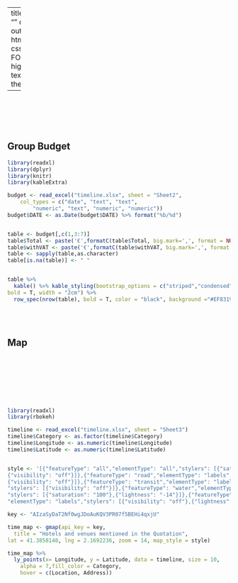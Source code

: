 
---
title: ""
author: ""
date: ''
output:
  html_document:
    css: FORMATO2.css
    highlight: textmate
    theme: cosmo
  
---

<script> 
    $(document).ready(function() { 
    $head = $('#header'); 
    $head.prepend('<A href = https://www.cuttingedge-events.com><img src ="LOGO.png" width="150" vspace="50" align="right"></A>') 
    }); 
</script> 

<br /><br /><br /><br />

## Group Budget

```r

library(readxl)
library(dplyr)
library(knitr)
library(kableExtra)

budget <- read_excel("timeline.xlsx", sheet = "Sheet2", 
    col_types = c("date", "text", "text", 
        "numeric", "text", "numeric", "numeric"))
budget$DATE <- as.Date(budget$DATE) %>% format("%b/%d")


table <- budget[,c(1,3:7)] 
table$Total <- paste('€',formatC(table$Total, big.mark=',', format = NULL ))
table$withVAT <- paste('€',formatC(table$withVAT, big.mark=',', format = NULL ))
table <- sapply(table,as.character)
table[is.na(table)] <- " "


table %>%  
  kable() %>% kable_styling(bootstrap_options = c("striped","condensed","responsive"),font_size = 10, fixed_thead = list(enabled=T, background="#EF8319")) %>% column_spec(6, 
bold = T, width = "2cm") %>% 
  row_spec(nrow(table), bold = T, color = "black", background ="#EF8319")


```

<br /><br />

## Map

<br /><br /><br /><br /><br /><br />


```r

library(readxl)
library(rbokeh)

timeline <- read_excel("timeline.xlsx", sheet = "Sheet3")
timeline$Category <- as.factor(timeline$Category)
timeline$Longitude <- as.numeric(timeline$Longitude)
timeline$Latitude <- as.numeric(timeline$Latitude)


style <- '[{"featureType": "all","elementType": "all","stylers": [{"saturation": "32"},{"lightness": "-3"},{"visibility": "on"},{"weight": "1.18"}]},{"featureType": "administrative","elementType": "labels","stylers": [{"visibility": "off"}]},{"featureType": "landscape","elementType": "labels","stylers": [{"visibility": "off"}]},{"featureType": "landscape.man_made","elementType": "all","stylers": [{"saturation": "-70"},{"lightness": "14"}]},{"featureType": "poi","elementType": "labels","stylers": [
{"visibility": "off"}]},{"featureType": "road","elementType": "labels","stylers": [
{"visibility": "off"}]},{"featureType": "transit","elementType": "labels",
"stylers": [{"visibility": "off"}]},{"featureType": "water","elementType": "all",
"stylers": [{"saturation": "100"},{"lightness": "-14"}]},{"featureType": "water",
"elementType": "labels","stylers": [{"visibility": "off"},{"lightness": "12"}]}]'

key <- "AIzaSyDaT2Nf0wgJDoAuKQV3PR07f5BEHi4qxjU"

time_map <- gmap(api_key = key,
  title = "Hotels and venues mentioned in the Quotation",
lat = 41.3858148, lng = 2.1692236, zoom = 14, map_style = style)

time_map %>% 
  ly_points(x= Longitude, y = Latitude, data = timeline, size = 10,
    alpha = 7,fill_color = Category, 
    hover = c(Location, Address)) 

```


